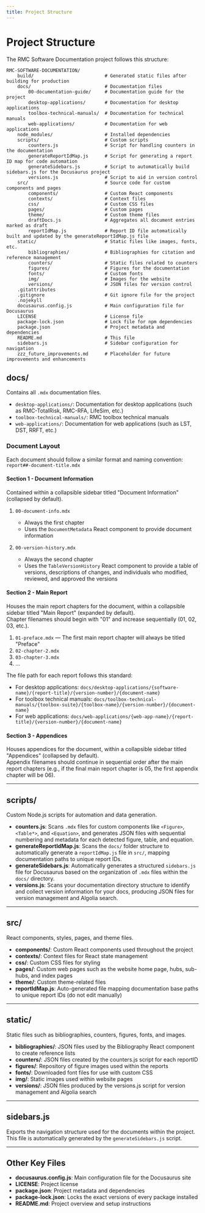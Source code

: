 ```yaml
---
title: Project Structure
---
```


# Project Structure

The RMC Software Documentation project follows this structure:

```
RMC-SOFTWARE-DOCUMENTATION/
    build/                          # Generated static files after building for production
    docs/                           # Documentation files
        00-documentation-guide/     # Documentation guide for the project
        desktop-applications/       # Documentation for desktop applications
        toolbox-technical-manuals/  # Documentation for technical manuals
        web-applications/           # Documentation for web applications
    node_modules/                   # Installed dependencies
    scripts/                        # Custom scripts
        counters.js                 # Script for handling counters in the documentation
        generateReportIdMap.js      # Script for generating a report ID map for code automation
        generateSidebars.js         # Script to automatically build sidebars.js for the Docusaurus project
        versions.js                 # Script to aid in version control
    src/                            # Source code for custom components and pages
        components/                 # Custom React components
        contexts/                   # Context files
        css/                        # Custom CSS files
        pages/                      # Custom pages
        theme/                      # Custom theme files
        draftDocs.js                # Aggregates all document entries marked as draft
        reportIdMap.js              # Report ID file automatically built and updated by the generateReportIdMap.js file
    static/                         # Static files like images, fonts, etc.
        bibliographies/             # Bibliographies for citation and reference management
        counters/                   # Static files related to counters
        figures/                    # Figures for the documentation
        fonts/                      # Custom fonts
        img/                        # Images for the website
        versions/                   # JSON files for version control
    .gitattributes
    .gitignore                      # Git ignore file for the project
    .nojekyll
    docusaurus.config.js            # Main configuration file for Docusaurus
    LICENSE                         # License file
    package-lock.json               # Lock file for npm dependencies
    package.json                    # Project metadata and dependencies
    README.md                       # This file
    sidebars.js                     # Sidebar configuration for navigation
    zzz_future_improvements.md      # Placeholder for future improvements and enhancements
```

## docs/

Contains all `.mdx` documentation files.

- `desktop-applications/`: Documentation for desktop applications (such as RMC-TotalRisk, RMC-RFA, LifeSim, etc.)
- `toolbox-technical-manuals/`: RMC toolbox technical manuals
- `web-applications/`: Documentation for web applications (such as LST, DST, RRFT, etc.)

### Document Layout

Each document should follow a similar format and naming convention: `report##-document-title.mdx`

#### Section 1 - Document Information

Contained within a collapsible sidebar titled "Document Information" (collapsed by default).

1. `00-document-info.mdx`

   - Always the first chapter
   - Uses the `DocumentMetadata` React component to provide document information

2. `00-version-history.mdx`
   - Always the second chapter
   - Uses the `TableVersionHistory` React component to provide a table of versions, descriptions of changes, and individuals who modified, reviewed, and approved the versions

#### Section 2 - Main Report

Houses the main report chapters for the document, within a collapsible sidebar titled "Main Report" (expanded by default).  
Chapter filenames should begin with "01" and increase sequentially (01, 02, 03, etc.).

1. `01-preface.mdx` — The first main report chapter will always be titled "Preface"
2. `02-chapter-2.mdx`
3. `03-chapter-3.mdx`
4. ...

The file path for each report follows this standard:

- For desktop applications: `docs/desktop-applications/{software-name}/{report-title}/{version-number}/{document-name}`
- For toolbox technical manuals: `docs/toolbox-technical-manuals/{toolbox-suite}/{toolbox-name}/{version-number}/{document-name}`
- For web applications: `docs/web-applications/{web-app-name}/{report-title}/{version-number}/{document-name}`

#### Section 3 - Appendices

Houses appendices for the document, within a collapsible sidebar titled "Appendices" (collapsed by default).  
Appendix filenames should continue in sequential order after the main report chapters (e.g., if the final main report chapter is 05, the first appendix chapter will be 06).

---

## scripts/

Custom Node.js scripts for automation and data generation.

- **counters.js**: Scans `.mdx` files for custom components like `<Figure>`, `<Table*>`, and `<Equation>`, and generates JSON files with sequential numbering and metadata for each detected figure, table, and equation.
- **generateReportIdMap.js**: Scans the `docs/` folder structure to automatically generate a `reportIdMap.js` file in `src/`, mapping documentation paths to unique report IDs.
- **generateSidebars.js**: Automatically generates a structured `sidebars.js` file for Docusaurus based on the organization of `.mdx` files within the `docs/` directory.
- **versions.js**: Scans your documentation directory structure to identify and collect version information for your docs, producing JSON files for version management and Algolia search.

---

## src/

React components, styles, pages, and theme files.

- **components/**: Custom React components used throughout the project
- **contexts/**: Context files for React state management
- **css/**: Custom CSS files for styling
- **pages/**: Custom web pages such as the website home page, hubs, sub-hubs, and index pages
- **theme/**: Custom theme-related files
- **reportIdMap.js**: Auto-generated file mapping documentation base paths to unique report IDs (do not edit manually)

---

## static/

Static files such as bibliographies, counters, figures, fonts, and images.

- **bibliographies/**: JSON files used by the Bibliography React component to create reference lists
- **counters/**: JSON files created by the counters.js script for each reportID
- **figures/**: Repository of figure images used within the reports
- **fonts/**: Downloaded font files for use with custom CSS
- **img/**: Static images used within website pages
- **versions/**: JSON files produced by the versions.js script for version management and Algolia search

---

## sidebars.js

Exports the navigation structure used for the documents within the project.  
This file is automatically generated by the `generateSidebars.js` script.

---

## Other Key Files

- **docusaurus.config.js**: Main configuration file for the Docusaurus site
- **LICENSE**: Project license
- **package.json**: Project metadata and dependencies
- **package-lock.json**: Locks the exact versions of every package installed
- **README.md**: Project overview and setup instructions
